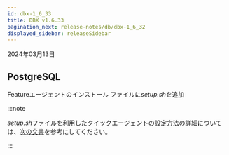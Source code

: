 ```yaml
---
id: dbx-1_6_33
title: DBX v1.6.33
pagination_next: release-notes/db/dbx-1_6_32
displayed_sidebar: releaseSidebar
---
```


2024年03月13日

## PostgreSQL

<Status>Feature</Status>エージェントのインストール ファイルに<em>setup.sh</em>を追加

:::note

*setup.sh*ファイルを利用したクイックエージェントの設定方法の詳細については、[次の文書](../../postgresql/install-agent-quick-setup)を参考にしてください。

:::
